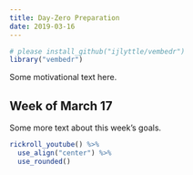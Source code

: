 ```yaml
---
title: Day-Zero Preparation
date: 2019-03-16
---
```



```r
# please install_github("ijlyttle/vembedr")
library("vembedr")
```

Some motivational text here.

## Week of March 17

Some more text about this week's goals.

```r
rickroll_youtube() %>%
  use_align("center") %>%
  use_rounded()
```

